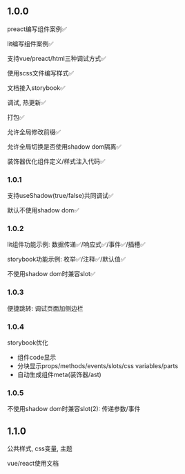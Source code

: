 ## 1.0.0

preact编写组件案例✅

lit编写组件案例✅

支持vue/preact/html三种调试方式✅

使用scss文件编写样式✅

文档接入storybook✅

调试, 热更新✅

打包✅

允许全局修改前缀✅

允许全局切换是否使用shadow dom隔离✅

装饰器优化组件定义/样式注入代码✅

### 1.0.1

支持useShadow(true/false)共同调试✅

默认不使用shadow dom✅

### 1.0.2

lit组件功能示例: 数据传递✅/响应式✅/事件✅/插槽✅

storybook功能示例: 枚举✅/注释✅/默认值✅

不使用shadow dom时兼容slot✅

### 1.0.3

便捷跳转: 调试页面加侧边栏

### 1.0.4

storybook优化
- 组件code显示
- 分块显示props/methods/events/slots/css variables/parts
- 自动生成组件meta(装饰器/ast)

### 1.0.5

不使用shadow dom时兼容slot(2): 传递参数/事件

## 1.1.0

公共样式, css变量, 主题

vue/react使用文档

